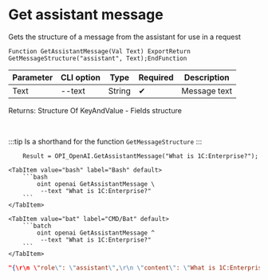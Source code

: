 ﻿---
sidebar_position: 6
description: Get assistant message and other functions to work with OpenAI in the Open Integration Package, a free open-source integration library for 1C:Enterprise 8, OneScript and CLI
keywords: [1C, 1С, 1С:Enterprise, 1С:Enterprise 8.3, API, Integration, Services, Exchange, OneScript, CLI, OpenAI]
---


# Get assistant message
 Gets the structure of a message from the assistant for use in a request



`Function GetAssistantMessage(Val Text) ExportReturn GetMessageStructure("assistant", Text);EndFunction`

  | Parameter | CLI option | Type | Required | Description |
  |-|-|-|-|-|
  | Text | --text | String | &#x2714; | Message text |

  
  Returns:  Structure Of KeyAndValue - Fields structure

<br/>

:::tip
Is a shorthand for the function `GetMessageStructure`
:::
<br/>


```bsl title="1C:Enterprise/OneScript code example"
    Result = OPI_OpenAI.GetAssistantMessage("What is 1C:Enterprise?");
```
 

 <Tabs>
  
    <TabItem value="bash" label="Bash" default>
        ```bash
            oint openai GetAssistantMessage \
             --text "What is 1C:Enterprise?"
        ```
    </TabItem>
  
    <TabItem value="bat" label="CMD/Bat" default>
        ```batch
            oint openai GetAssistantMessage ^
             --text "What is 1C:Enterprise?"
        ```
    </TabItem>
</Tabs>


```json title="Result"
"{\r\n \"role\": \"assistant\",\r\n \"content\": \"What is 1C:Enterprise?\"\r\n}"
```
